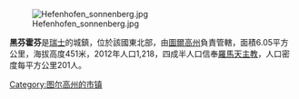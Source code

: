 [[Image:Hefenhofen_sonnenberg.jpg|right]]

'''黑芬霍芬'''是[[瑞士|瑞士]]的城鎮，位於該國東北部，由[[圖爾高州|圖爾高州]]負責管轄，面積6.05平方公里，海拔高度451米，2012年人口1,218，四成半人口信奉[[羅馬天主教|羅馬天主教]]，人口密度每平方公里201人。

{{Switzerland-geo-stub}}
[[Category:图尔高州的市镇|Category:图尔高州的市镇]]